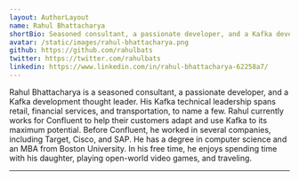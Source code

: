 ```yaml
---
layout: AuthorLayout
name: Rahul Bhattacharya
shortBio: Seasoned consultant, a passionate developer, and a Kafka development thought leader.
avatar: /static/images/rahul-bhattacharya.png
github: https://github.com/rahulbats
twitter: https://twitter.com/rahulbats
linkedin: https://www.linkedin.com/in/rahul-bhattacharya-62258a7/
---
```


Rahul Bhattacharya is a seasoned consultant, a passionate developer, and a Kafka development 
thought leader. His Kafka technical leadership spans retail, financial services, and 
transportation, to name a few. Rahul currently works for Confluent to help their customers 
adapt and use Kafka to its maximum potential. Before Confluent, he worked in several 
companies, including Target, Cisco, and SAP. He has a degree in computer science and an MBA 
from Boston University. In his free time, he enjoys spending time with his daughter, playing 
open-world video games, and traveling.

---
